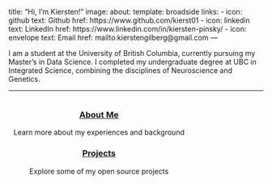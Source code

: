 title: "Hi, I'm Kiersten!"
image: 
about:
  template: broadside
  links:
    - icon: github
      text: Github
      href: https://www.github.com/kierst01
    - icon: linkedin
      text: LinkedIn
      href: https://www.linkedin.com/in/kiersten-pinsky/
    - icon: envelope
      text: Email
      href: mailto:kierstengilberg@gmail.com
---

I am a student at the University of British Columbia, currently pursuing my Master's in Data Science. I completed my undergraduate degree at UBC in Integrated Science, combining the disciplines of Neuroscience and Genetics.


---

::: mainbox
::: {style="padding-left: 10px; padding-right: 10px; display: inline-block;"}
::: {layout-ncol="1"}
::: {style="text-align: center;"}
### [About Me](about.qmd)

Learn more about my experiences and background
:::

::: {style="text-align: center;"}
### [Projects](projects.qmd)

Explore some of my open source projects
:::

:::
:::
:::

